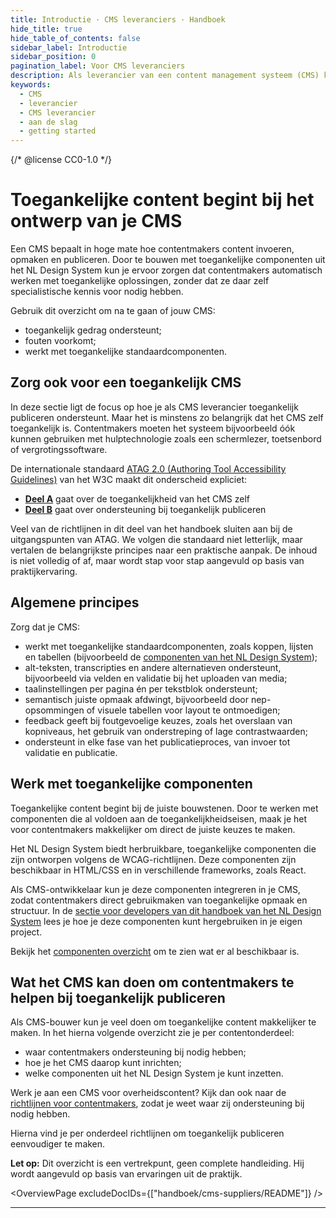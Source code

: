 ```yaml
---
title: Introductie · CMS leveranciers · Handboek
hide_title: true
hide_table_of_contents: false
sidebar_label: Introductie
sidebar_position: 0
pagination_label: Voor CMS leveranciers
description: Als leverancier van een content management systeem (CMS) kun je veel doen om contentmakers te helpen bij het maken van toegankelijke content.
keywords:
  - CMS
  - leverancier
  - CMS leverancier
  - aan de slag
  - getting started
---
```


{/* @license CC0-1.0 */}


# Toegankelijke content begint bij het ontwerp van je CMS

Een CMS bepaalt in hoge mate hoe contentmakers content invoeren, opmaken en publiceren. Door te bouwen met toegankelijke componenten uit het NL Design System kun je ervoor zorgen dat contentmakers automatisch werken met toegankelijke oplossingen, zonder dat ze daar zelf specialistische kennis voor nodig hebben.

Gebruik dit overzicht om na te gaan of jouw CMS:

- toegankelijk gedrag ondersteunt;
- fouten voorkomt;
- werkt met toegankelijke standaardcomponenten.

## Zorg ook voor een toegankelijk CMS

In deze sectie ligt de focus op hoe je als CMS leverancier toegankelijk publiceren ondersteunt. Maar het is minstens zo belangrijk dat het CMS zelf toegankelijk is. Contentmakers moeten het systeem bijvoorbeeld óók kunnen gebruiken met hulptechnologie zoals een schermlezer, toetsenbord of vergrotingssoftware.

De internationale standaard [ATAG 2.0 (Authoring Tool Accessibility Guidelines)](https://www.w3.org/WAI/standards-guidelines/atag/) van het W3C maakt dit onderscheid expliciet:

- [**Deel A**](https://www.w3.org/TR/ATAG20/#part_a) gaat over de toegankelijkheid van het CMS zelf
- [**Deel B**](https://www.w3.org/TR/ATAG20/#part_b) gaat over ondersteuning bij toegankelijk publiceren

Veel van de richtlijnen in dit deel van het handboek sluiten aan bij de uitgangspunten van ATAG. We volgen die standaard niet letterlijk, maar vertalen de belangrijkste principes naar een praktische aanpak. De inhoud is niet volledig of af, maar wordt stap voor stap aangevuld op basis van praktijkervaring.

## Algemene principes

Zorg dat je CMS:

- werkt met toegankelijke standaardcomponenten, zoals koppen, lijsten en tabellen (bijvoorbeeld de [componenten van het NL Design System](/componenten/));
- alt-teksten, transcripties en andere alternatieven ondersteunt, bijvoorbeeld via velden en validatie bij het uploaden van media;
- taalinstellingen per pagina én per tekstblok ondersteunt;
- semantisch juiste opmaak afdwingt, bijvoorbeeld door nep-opsommingen of visuele tabellen voor layout te ontmoedigen;
- feedback geeft bij foutgevoelige keuzes, zoals het overslaan van kopniveaus, het gebruik van onderstreping of lage contrastwaarden;
- ondersteunt in elke fase van het publicatieproces, van invoer tot validatie en publicatie.

## Werk met toegankelijke componenten

Toegankelijke content begint bij de juiste bouwstenen. Door te werken met componenten die al voldoen aan de toegankelijkheidseisen, maak je het voor contentmakers makkelijker om direct de juiste keuzes te maken.

Het NL Design System biedt herbruikbare, toegankelijke componenten die zijn ontworpen volgens de WCAG-richtlijnen. Deze componenten zijn beschikbaar in HTML/CSS en in verschillende frameworks, zoals React.

Als CMS-ontwikkelaar kun je deze componenten integreren in je CMS, zodat contentmakers direct gebruikmaken van toegankelijke opmaak en structuur. In de [sectie voor developers van dit handboek van het NL Design System](/handboek/developer/overzicht) lees je hoe je deze componenten kunt hergebruiken in je eigen project.

Bekijk het [componenten overzicht](/componenten/) om te zien wat er al beschikbaar is.

## Wat het CMS kan doen om contentmakers te helpen bij toegankelijk publiceren

Als CMS-bouwer kun je veel doen om toegankelijke content makkelijker te maken. In het hierna volgende overzicht zie je per contentonderdeel:

- waar contentmakers ondersteuning bij nodig hebben;
- hoe je het CMS daarop kunt inrichten;
- welke componenten uit het NL Design System je kunt inzetten.

Werk je aan een CMS voor overheidscontent? Kijk dan ook naar de [richtlijnen voor contentmakers](/richtlijnen/content), zodat je weet waar zij ondersteuning bij nodig hebben.

Hierna vind je per onderdeel richtlijnen om toegankelijk publiceren eenvoudiger te maken.

**Let op:** Dit overzicht is een vertrekpunt, geen complete handleiding. Hij wordt aangevuld op basis van ervaringen uit de praktijk.

<OverviewPage excludeDocIDs={["handboek/cms-suppliers/README"]} />

---

<FooterInfo />
